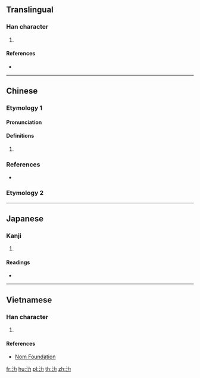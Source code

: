 ==Translingual==

===Han character===
{{Han char|rn=85|rad=水|as=02|sn=5|four=34127|canj=EKS,XEKS|ids=⿰氵力}}

# {{defn|Han|sort=水02}}

====References====
* {{Han ref|kx=0603.070|dkj=17094|dj=0997.030|hdz=31549.060|uh=6C3B|ud=27707|bh=C9A4|bd=51620}}

----

==Chinese==

===Etymology 1===
{{zh-forms}}

====Pronunciation====
{{zh-pron
|m=lè
|c=lak6
|cat=
}}

====Definitions====
{{zh-hanzi}}

# {{rfdef|zh}}

===References===
* {{R:twedu|C06063}}

===Etymology 2===
{{zh-see|泐|v}}

----

==Japanese==

===Kanji===
{{ja-kanji|grade=|rs=水02}}

# {{defn|lang=ja|sort=水02}}

====Readings====
* {{ja-readings|on=[[ろく]] (roku)|kun=}}

----

==Vietnamese==

===Han character===
{{vi-readings|rs=水02| hanviet = rực}}

# {{defn|lang=vi|sort=水02}}

====References====
*[http://nomfoundation.org/common/nom_details.php?codepoint=6c3b Nom Foundation]

[[fr:氻]]
[[hu:氻]]
[[pl:氻]]
[[th:氻]]
[[zh:氻]]